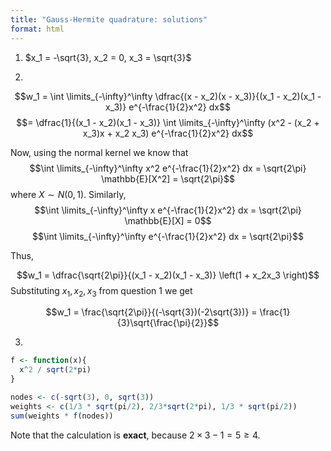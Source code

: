 ```yaml
---
title: "Gauss-Hermite quadrature: solutions"
format: html
---
```


1. $x_1 = -\sqrt{3}, x_2 = 0, x_3 = \sqrt{3}$

2. 

$$w_1 = \int \limits_{-\infty}^\infty \dfrac{(x - x_2)(x - x_3)}{(x_1 - x_2)(x_1 - x_3)} e^{-\frac{1}{2}x^2} dx$$
$$= \dfrac{1}{(x_1 - x_2)(x_1 - x_3)} \int \limits_{-\infty}^\infty (x^2 - (x_2 + x_3)x + x_2 x_3) e^{-\frac{1}{2}x^2} dx$$

Now, using the normal kernel we know that
$$\int \limits_{-\infty}^\infty x^2 e^{-\frac{1}{2}x^2} dx = \sqrt{2\pi} \mathbb{E}[X^2] = \sqrt{2\pi}$$
where $X \sim N(0, 1)$. Similarly,
$$\int \limits_{-\infty}^\infty x e^{-\frac{1}{2}x^2} dx = \sqrt{2\pi} \mathbb{E}[X] = 0$$
$$\int \limits_{-\infty}^\infty e^{-\frac{1}{2}x^2} dx = \sqrt{2\pi}$$

Thus,

$$w_1 = \dfrac{\sqrt{2\pi}}{(x_1 - x_2)(x_1 - x_3)} \left(1 + x_2x_3 \right)$$
Substituting $x_1, x_2, x_3$ from question 1 we get

$$w_1 = \frac{\sqrt{2\pi}}{(-\sqrt{3})(-2\sqrt{3})} = \frac{1}{3}\sqrt{\frac{\pi}{2}}$$

3.

```r
f <- function(x){
  x^2 / sqrt(2*pi)
}

nodes <- c(-sqrt(3), 0, sqrt(3))
weights <- c(1/3 * sqrt(pi/2), 2/3*sqrt(2*pi), 1/3 * sqrt(pi/2))
sum(weights * f(nodes))
```

Note that the calculation is **exact**, because $2 \times 3 - 1 = 5 \geq 4$. 